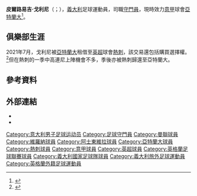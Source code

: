 {{noteta
|G1=英超|G2=足球|G3=uefa|G4=FAcup|G5=EPL|G6=意甲
|1=zh-hans:戈利尼;zh-hk:高連尼;zh-tw:戈利尼;
|2=zh-hans:皮尔路易吉;zh-hk:皮耶路爾基;zh-tw:皮爾路易吉;
}}

{{Infobox football biography
| name           = 皮爾路易吉·戈利尼<br />Pierluigi Gollini
| image          = Pierluigi_Gollini_01.jpg
| caption        = 
| fullname       = Pierluigi Gollini<ref>{{cite web |url=https://www.efl.com/siteassets/efl-documents/efl-professional-retain-list--free-transfers---2017-18.pdf |title=Club list of registered players: As at 19th May 2018: Aston Villa |publisher=English Football League |page=2 |access-date=16 June 2018 |archive-date=2021-03-09 |archive-url=https://web.archive.org/web/20210309143152/https://www.efl.com/siteassets/efl-documents/efl-professional-retain-list--free-transfers---2017-18.pdf |dead-url=no }}</ref>
| birth_date     = {{birth date and age|1995|3|18|df=y}}
| birth_place    = {{ITA}}[[博洛尼亚|博洛尼亚]]
| height         = {{height|m=1.88}}<ref>{{Cite web |url=https://www.atalanta.it/personaggi/pierluigi-gollini |title=存档副本 |access-date=2021-07-24 |archive-date=2021-01-25 |archive-url=https://web.archive.org/web/20210125204517/https://www.atalanta.it/personaggi/pierluigi-gollini/ |dead-url=no }}</ref>
| position       = [[守門員_(足球)|守門員]]
| currentclub    = [[亞特蘭大足球俱樂部|亞特蘭大]]
| clubnumber     = 
| youthyears1    = {{0|0000}}–2012 |youthclubs1 = [[佛罗伦萨足球俱乐部|佛罗伦萨]]
| youthyears2    = 2012–2014       |youthclubs2 = [[曼徹斯特聯足球俱樂部|曼聯]]
| years1         = 2014–2016 |clubs1 = [[維羅納足球俱樂部|維羅納]]                 |caps1 = 29 |goals1 = 0
| years2         = 2016–2018 |clubs2 = [[阿士東維拉足球會|阿士東維拉]]             |caps2 = 20 |goals2 = 0
| years3         = 2017–2018 |clubs3 = → [[亞特蘭大足球俱樂部|亞特蘭大]] (租借)   |caps3 = 11 |goals3 = 0
| years4         = 2018–     |clubs4 = [[亞特蘭大足球俱樂部|亞特蘭大]]             |caps4 = 78 |goals4 = 0
| years5         = 2021–2022 |clubs5 = →  [[托特納姆熱刺足球俱樂部|熱刺]] (租借)  |caps5 = 0  |goals5 = 0
| nationalyears1 = 2013–2014 |nationalteam1 = [[義大利19歲以下國家足球隊|義大利U19]] |nationalcaps1 = 8 |nationalgoals1  = 0
| nationalyears2 = 2015       |nationalteam2 = [[義大利20歲以下國家足球隊|義大利U20]] |nationalcaps2 = 2 |nationalgoals2  = 0
| nationalyears3 = 2016–2017 |nationalteam3 = [[義大利21歲以下國家足球隊|義大利U21]] |nationalcaps3 = 3 |nationalgoals3 = 0
| nationalyears4 = 2019–     |nationalteam4 = [[義大利國家足球隊|義大利]]            |nationalcaps4 = 1 |nationalgoals4  = 0
| club-update    = 2021年7月24日
| nationalteam-update = 2019年11月15日
}}

'''皮爾路易吉·戈利尼'''（{{lang-it|Pierluigi Gollini}}；{{bd|1995年|3月18日}}），[[義大利|義大利]]足球運動員，司職[[守門員_(足球)|守門員]]，現時效力[[意甲|意甲]]球會[[亞特蘭大足球俱樂部|亞特蘭大]]<ref>{{Cite news|url=https://www.bbc.co.uk/sport/football/44430847|title=Pierluigi Gollini: Aston Villa sell goalkeeper to Atalanta after loan spell|date=2018-06-10|work=BBC Sport|access-date=2018-06-10|language=en-GB|archive-date=2018-06-17|archive-url=https://web.archive.org/web/20180617011245/https://www.bbc.co.uk/sport/football/44430847|dead-url=no}}</ref>。

==俱樂部生涯==
2021年7月，戈利尼被[[亞特蘭大足球俱樂部|亞特蘭大]]租借至[[英超|英超]]球會[[托特納姆熱刺足球俱樂部|熱刺]]，該交易還包括購買選擇權。<ref>{{Cite news|url=https://www.tottenhamhotspur.com/news/2021/july/gollini-loan-agreed/|title=Gollini loan agreed|publisher=Tottenham Hotspur FC|date=24 July 2021|access-date=25 July 2021|archive-date=2021-12-11|archive-url=https://web.archive.org/web/20211211202911/https://www.tottenhamhotspur.com/news/2021/july/gollini-loan-agreed/|dead-url=no}}</ref>但在熱刺的一季中高連尼上陣機會不多，季後亦被熱刺歸還至亞特蘭大。

==參考資料==
{{Reflist}}

==外部連結==
{{commonscat}}
* {{FootballDatabase.eu}}
* {{Soccerway}}

{{Atalanta B.C. squad}}

{{DEFAULTSORT:Gollini, Pierluigi}}
[[Category:意大利男子足球运动员|Category:意大利男子足球运动员]]
[[Category:足球守門員|Category:足球守門員]]
[[Category:曼聯球員|Category:曼聯球員]]
[[Category:維羅納球員|Category:維羅納球員]]
[[Category:阿士東維拉球員|Category:阿士東維拉球員]]
[[Category:亞特蘭大球員|Category:亞特蘭大球員]]
[[Category:熱刺球員|Category:熱刺球員]]
[[Category:意甲球員|Category:意甲球員]]
[[Category:英超球員|Category:英超球員]]
[[Category:英格蘭足球聯賽球員|Category:英格蘭足球聯賽球員]]
[[Category:義大利國家足球隊球員|Category:義大利國家足球隊球員]]
[[Category:義大利旅外足球運動員|Category:義大利旅外足球運動員]]
[[Category:英格蘭外籍足球運動員|Category:英格蘭外籍足球運動員]]